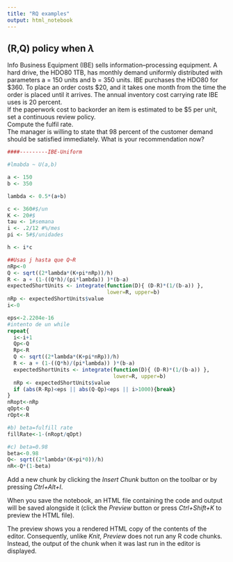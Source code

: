 ```yaml
---
title: "RQ examples"
output: html_notebook
---
```

## (R,Q) policy when $\lambda$
Info Business Equipment (IBE) sells information–processing equipment. A hard drive, the HDO80
1TB, has monthly demand uniformly distributed with parameters a = 150 units and b = 350 units.
IBE purchases the HDO80 for \$360. To place an order costs \$20, and it takes one month from the time
the order is placed until it arrives. The annual inventory cost carrying rate IBE uses is 20 percent.  
If the paperwork cost to backorder an item is estimated to be $5 per unit, set a continuous
review policy.  
Compute the fulfil rate.  
The manager is willing to state that 98 percent of the customer demand should be satisfied
immediately. What is your recommendation now?

```r
####---------IBE-Uniform

#lmabda ~ U(a,b)

a <- 150
b <- 350

lambda <- 0.5*(a+b)

c <- 360#$/un
K <- 20#$
tau <- 1#semana
i <- .2/12 #%/mes
pi <- 5#$/unidades

h <- i*c

##Usas j hasta que Q~R
nRp<-0
Q <- sqrt((2*lambda*(K+pi*nRp))/h)
R <- a + (1-((Q*h)/(pi*lambda)) )*(b-a)
expectedShortUnits <- integrate(function(D){ (D-R)*(1/(b-a)) },
                                lower=R, upper=b)
nRp <- expectedShortUnits$value
i<-0

eps<-2.2204e-16
#intento de un while
repeat{
  i<-i+1
  Qp<-Q
  Rp<-R
  Q <- sqrt((2*lambda*(K+pi*nRp))/h)
  R <- a + (1-((Q*h)/(pi*lambda)) )*(b-a)
  expectedShortUnits <- integrate(function(D){ (D-R)*(1/(b-a)) },
                                  lower=R, upper=b)
  nRp <- expectedShortUnits$value
  if (abs(R-Rp)<eps || abs(Q-Qp)<eps || i>1000){break}
}
nRopt<-nRp
qOpt<-Q
rOpt<-R

#b) beta=fulfill rate
fillRate<-1-(nRopt/qOpt)

#c) beta=0.98
beta<-0.98
Q<- sqrt((2*lambda*(K+pi*0))/h)
nR<-Q*(1-beta)


```

Add a new chunk by clicking the *Insert Chunk* button on the toolbar or by pressing *Ctrl+Alt+I*.

When you save the notebook, an HTML file containing the code and output will be saved alongside it (click the *Preview* button or press *Ctrl+Shift+K* to preview the HTML file).

The preview shows you a rendered HTML copy of the contents of the editor. Consequently, unlike *Knit*, *Preview* does not run any R code chunks. Instead, the output of the chunk when it was last run in the editor is displayed.
